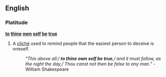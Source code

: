 ==English==

===Platitude===
'''[[to]] [[thine]] [[own]] [[self]] [[be]] [[true]]'''
# A [[cliché]] used to remind people that the easiest person to deceive is oneself.
#:''"This above all:/ '''to thine own self be true''',/ and it must follow, as the night the day,/ Thou canst not then be false to any man."''  -William Shakespeare
